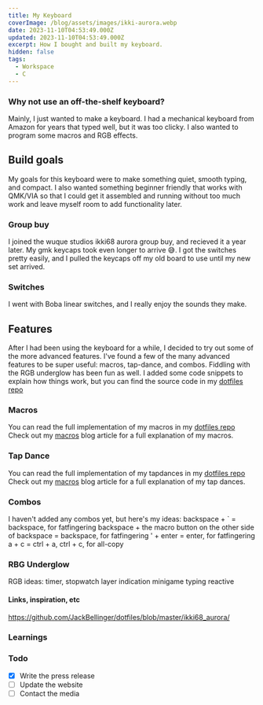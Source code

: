 ```yaml
---
title: My Keyboard
coverImage: /blog/assets/images/ikki-aurora.webp
date: 2023-11-10T04:53:49.000Z
updated: 2023-11-10T04:53:49.000Z
excerpt: How I bought and built my keyboard.
hidden: false
tags:
  - Workspace
  - C
---
```


<script>import CodeBlock from "@lib/components/molecules/CodeBlock.svelte";</script>

### Why not use an off-the-shelf keyboard?

Mainly, I just wanted to make a keyboard. I had a mechanical keyboard from Amazon for years that typed well, but it was too clicky. I also wanted to program some macros and RGB effects.

## Build goals

My goals for this keyboard were to make something quiet, smooth typing, and compact.
I also wanted something beginner friendly that works with QMK/VIA so that I could get it assembled and running without too much work and leave myself room to add functionality later.

### Group buy

I joined the wuque studios ikki68 aurora group buy, and recieved it a year later. My gmk keycaps took even longer to arrive 😅.
I got the switches pretty easily, and I pulled the keycaps off my old board to use until my new set arrived.

### Switches

I went with Boba linear switches, and I really enjoy the sounds they make.

## Features

After I had been using the keyboard for a while, I decided to try out some of the more advanced features.
I've found a few of the many advanced features to be super useful: macros, tap-dance, and combos. Fiddling with the RGB underglow has been fun as well.
I added some code snippets to explain how things work, but you can find the source code in my [dotfiles repo](https://github.com/JackBellinger/dotfiles/tree/master/ikki68_aurora)

### Macros

You can read the full implementation of my macros in my [dotfiles repo](https://github.com/JackBellinger/dotfiles/blob/master/ikki68_aurora/keymaps/ikki_km/features/macro.c)
Check out my [macros](https://jackbellinger.github.io/blog/articles/qmk-macros) blog article for a full explanation of my macros.

### Tap Dance

You can read the full implementation of my tapdances in my [dotfiles repo](https://github.com/JackBellinger/dotfiles/blob/master/ikki68_aurora/keymaps/ikki_km/features/tapdance.c)
Check out my [macros](https://jackbellinger.github.io/blog/articles/qmk-tapdances) blog article for a full explanation of my tap dances.

### Combos

I haven't added any combos yet, but here's my ideas:
backspace + ` = backspace, for fatfingering
backspace + the macro button on the other side of backspace = backspace, for fatfingering
' + enter = enter, for fatfingering
a + c = ctrl + a, ctrl + c, for all-copy

### RBG Underglow

RGB ideas:
timer, stopwatch
layer indication
minigame
typing reactive

#### Links, inspiration, etc

https://github.com/JackBellinger/dotfiles/blob/master/ikki68_aurora/

### Learnings

### Todo

- [x] Write the press release
- [ ] Update the website
- [ ] Contact the media
